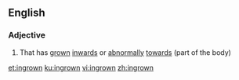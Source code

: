 ==English==

===Adjective===
{{en-adj}}

# That has [[grown]] [[inwards]] or [[abnormally]] [[towards]] (part of the body)

[[et:ingrown]]
[[ku:ingrown]]
[[vi:ingrown]]
[[zh:ingrown]]